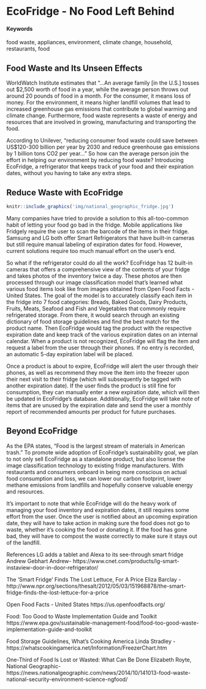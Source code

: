 # EcoFridge - No Food Left Behind {#ecofridge}

#### Keywords

food waste, appliances, environment, climate change, household, restaurants, food

## Food Waste and Its Unseen Effects

WorldWatch Institute estimates that “…An average family [in the U.S.] tosses out $2,500 worth of food in a year, while the average person throws out around 20 pounds of food in a month. For the consumer, it means loss of money. For the environment, it means higher landfill volumes that lead to increased greenhouse gas emissions that contribute to global warming and climate change. Furthermore, food waste represents a waste of energy and resources that are involved in growing, manufacturing and transporting the food.

According to Unilever, "reducing consumer food waste could save between US$120-300 billion per year by 2030 and reduce greenhouse gas emissions by 1 billion tons CO2 per year..." So how can the average person join the effort in helping our environment by reducing food waste? Introducing EcoFridge, a refrigerator that keeps track of your food and their expiration dates, without you having to take any extra steps.

## Reduce Waste with EcoFridge

```r
knitr::include_graphics('img/national_geographic_fridge.jpg')
```
Many companies have tried to provide a solution to this all-too-common habit of letting your food go bad in the fridge. Mobile applications like Fridgely require the user to scan the barcode of the items in their fridge. Samsung and LG both offer Smart Refrigerators that have built-in cameras but still require manual labeling of expiration dates for food. However, current solutions require too much manual effort on the user’s end. 

So what if the refrigerator could do all the work?  EcoFridge has 12 built-in cameras that offers a comprehensive view of the contents of your fridge and takes photos of the inventory twice a day. These photos are then processed through our image classification model that’s learned what various food items look like from images obtained from Open Food Facts - United States. The goal of the model is to accurately classify each item in the fridge into 7 food categories: Breads, Baked Goods, Dairy Products, Fruits, Meats, Seafood and Fish and Vegetables that commonly require refrigerated storage. From there, it would search through an existing dictionary of food storage guidelines and find the best match for the product name. Then EcoFridge would tag the product with the respective expiration date and keep track of the various expiration dates on an internal calendar. When a product is not recognized, EcoFridge will flag the item and request a label from the user through their phones. If no entry is recorded, an automatic 5-day expiration label will be placed. 

Once a product is about to expire, EcoFridge will alert the user through their phones, as well as recommend they move the item into the freezer upon their next visit to their fridge (which will subsequently be tagged with another expiration date). If the user finds the product is still fine for consumption, they can manually enter a new expiration date, which will then be updated in EcoFridge's database. Additionally, EcoFridge will take note of items that are unused by the expiration date and send the user a monthly report of recommended amounts per product for future purchases. 

## Beyond EcoFridge

As the EPA states, “Food is the largest stream of materials in American trash.” To promote wide adoption of EcoFridge's sustainability goal, we plan to not only sell EcoFridge as a standalone product, but also license the image classification technology to existing fridge manufacturers. With restaurants and consumers onboard in being more conscious on actual food consumption and loss, we can lower our carbon footprint, lower methane emissions from landfills and hopefully conserve valuable energy and resources.

It’s important to note that while EcoFridge will do the heavy work of managing your food inventory and expiration dates, it still requires some effort from the user. Once the user is notified about an upcoming expiration date, they will have to take action in making sure the food does not go to waste, whether it’s cooking the food or donating it. If the food has gone bad, they will have to compost the waste correctly to make sure it stays out of the landfill.

References
LG adds a tablet and Alexa to its see-through smart fridge
Andrew Gebhart Andrew- https://www.cnet.com/products/lg-smart-instaview-door-in-door-refrigerator/

The 'Smart Fridge' Finds The Lost Lettuce, For A Price
Eliza Barclay - http://www.npr.org/sections/thesalt/2012/05/03/151968878/the-smart-fridge-finds-the-lost-lettuce-for-a-price

Open Food Facts - United States https://us.openfoodfacts.org/

Food: Too Good to Waste Implementation Guide and Toolkit
https://www.epa.gov/sustainable-management-food/food-too-good-waste-implementation-guide-and-toolkit

Food Storage Guidelines, What's Cooking America
Linda Stradley - https://whatscookingamerica.net/Information/FreezerChart.htm

One-Third of Food Is Lost or Wasted: What Can Be Done Elizabeth Royte, National Geographic- https://news.nationalgeographic.com/news/2014/10/141013-food-waste-national-security-environment-science-ngfood/
